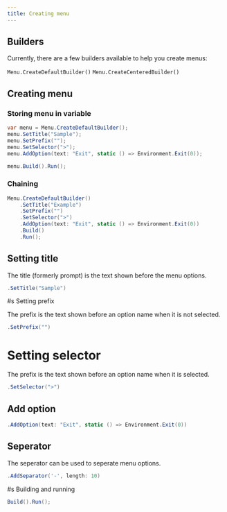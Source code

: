 ```yaml
---
title: Creating menu
---
```


## Builders

Currently, there are a few builders available to help you create menus:

`Menu.CreateDefaultBuilder()`
`Menu.CreateCenteredBuilder()`

## Creating menu

### Storing menu in variable

```cs
var menu = Menu.CreateDefaultBuilder();
menu.SetTitle("Sample");
menu.SetPrefix("");
menu.SetSelector(">");
menu.AddOption(text: "Exit", static () => Environment.Exit(0));

menu.Build().Run();
```

### Chaining

```cs
Menu.CreateDefaultBuilder()
    .SetTitle("Example")
    .SetPrefix("")
    .SetSelector(">")
    .AddOption(text: "Exit", static () => Environment.Exit(0))
    .Build()
    .Run();
```

## Setting title

The title (formerly prompt) is the text shown before the menu options.

```cs
.SetTitle("Sample")
```

#s Setting prefix

The prefix is the text shown before an option name when it is not selected.

```cs
.SetPrefix("")
```

# Setting selector

The prefix is the text shown before an option name when it is selected.

```cs
.SetSelector(">")
```

## Add option

```cs
.AddOption(text: "Exit", static () => Environment.Exit(0))
```

## Seperator

The seperator can be used to seperate menu options.

```cs
.AddSeparator('-', length: 10)
```

#s Building and running

```cs
Build().Run();
```
